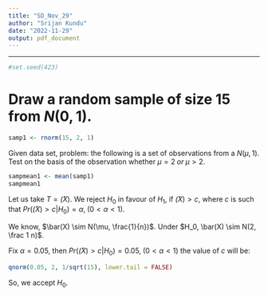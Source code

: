 ```yaml
---
title: "SD_Nov_29"
author: "Srijan Kundu"
date: "2022-11-29"
output: pdf_document
---
```


------------------------------------------------------------------------

```r
#set.seed(423)
```

# Draw a random sample of size $15$ from $N(0, 1)$.

```r
samp1 <- rnorm(15, 2, 1)
```

Given data set, problem: the following is a set of observations from a $N(\mu, 1)$. Test on the basis of the observation whether $\mu = 2\;or\;\mu > 2$.

```r
sampmean1 <- mean(samp1)
sampmean1
```

Let us take $T = \bar(X)$. We reject $H_0$ in favour of $H_1$, if $\bar(X) > c$, where $c$ is such that $Pr(\bar(X) > c | H_0) = \alpha, \;(0 < \alpha<1)$.

We know, $\bar(X) \sim N(\mu, \frac{1}{n})$. Under $H_0, \bar(X) \sim N(2, \frac 1 n)$.

Fix $\alpha = 0.05$, then $Pr(\bar(X) > c | H_0) = 0.05, \;(0 < \alpha<1)$ the value of $c$ will be:

```r
qnorm(0.05, 2, 1/sqrt(15), lower.tail = FALSE)
```

So, we accept $H_0$.

```r

```

